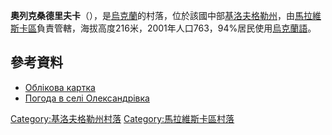 {{coord|48|32|22|N|31|38|54|E|scale:100000_region:UA|display=title}}

'''奧列克桑德里夫卡'''（{{lang-uk|Олександрівка}}），是[[烏克蘭|烏克蘭]]的村落，位於該國中部[[基洛夫格勒州|基洛夫格勒州]]，由[[馬拉維斯卡區|馬拉維斯卡區]]負責管轄，海拔高度216米，2001年人口763，94%居民使用[[烏克蘭語|烏克蘭語]]。

==參考資料==
* [http://gska2.rada.gov.ua/pls/z7502/A005?rdat1=30.01.2010&rf7571=17043 Облікова картка]{{dead link|date=2017年12月 |bot=InternetArchiveBot |fix-attempted=yes }}
* [http://weather.in.ua/ua/kirovogradskaja/18709 Погода в селі Олександрівка] {{Wayback|url=http://weather.in.ua/ua/kirovogradskaja/18709 |date=20160305210425 }}

{{DEFAULTSORT:Олександрівка}}
[[Category:基洛夫格勒州村落|Category:基洛夫格勒州村落]]
[[Category:馬拉維斯卡區村落|Category:馬拉維斯卡區村落]]


{{Kirovohrad-geo-stub}}